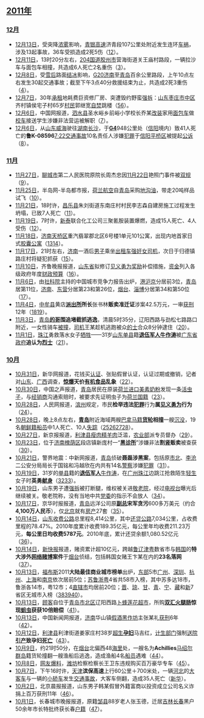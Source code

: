 {{historical}}
{{Portal:Chinanews-brow}}
{{Portal:中國大陸新聞動態/Highlights}}

==[[2011年中國|2011年]]==
===[[中國2011年12月|12月]]===
* [[12月13日|12月13日]]，受突降[[雾|浓雾]]影响，[[青银高速公路|青银高速]]济青段107公里处附近发生连环[[车祸|车祸]]，涉及13起事故，36车受损造成2死5伤（[http://www.nbd.com.cn/articles/2011-12-14/623236/print][http://www.zynews.com/n/2011-12/14/content_1681801.htm]）。
* [[12月11日|12月11日]]，13时20分左右，[[204国道|204国道]][[胶州市|胶州市]]营海街道关王庙村路段，一辆拉沙车与面包车相撞，共造成6人死亡2名重伤（[http://news.xinhuanet.com/local/2011-12/12/c_111235930.htm]）。
* [[12月8日|12月8日]]，受[[雪|雪后]]路面[[冰|结冰]]影响，[[青银高速公路|G20]][[济南市|济南]]至[[青岛市|青岛]]百余公里路段，上午10点左右发生30起交通事故；截至下午3点40分救援结束为止，共造成2死3重伤（[http://news.china.com.cn/node_7142326.htm]）。
* [[12月7日|12月7日]]，30年[[租赁|承租]]地耗费巨资修厂房、突遭毁约野蛮[[强拆|强拆]]：[[山东省|山东]][[枣庄市|枣庄]][[市中区_(枣庄市)|市中区]]齐村镇侯宅子村65岁[[村民|村民]]郭继宽[[自焚|自焚]]跳楼（[http://society.yunnan.cn/html/2011-12/13/content_1951550.htm][http://news.sina.com.cn/s/2011-12-13/122223624411.shtml]）。
* [[12月6日|12月6日]]，中国网报道，[[泗水县|泗水县]]圣水峪乡前峪小学校长乔某[[改装车|改装]]家用[[面包车|面包车]]做[[校车|校车]]接送学生涉嫌非法营运被解职（[http://news.china.com.cn/shehui/2011-12/06/content_24079874.htm]）。
* [[12月6日|12月6日]]，从[[山东省|山东]][[威海市|威海]]驶往[[湖南省|湖南]][[长沙市|长沙]]，于'''[[京港澳高速公路|G4]]'''948公里处（[[信阳市|信阳]]境内）致41人死亡的'''鲁K-08596'''[[7月22日|7·22]][[车祸|交通事故]]10名责任人涉嫌[[犯罪|犯罪]]于[[信阳市|信阳]][[平桥区|平桥区]]被提起[[公诉|公诉]]（[http://news.66wz.com/system/2011/07/22/102618746.shtml]）。

===[[中國2011年11月|11月]]===
* [[11月27日|11月27日]]，[[聊城市|聊城市]]第二人民医院原院长周杰忠因[[11月22日|11月22日]]艳照门事件被[[双规|双规]]（[http://news.163.com/11/1127/21/7JT8B2EV00011229.html]）。
* [[11月25日|11月25日]]，半岛网-半岛都市报，[[荷兰皇家航空|荷兰航空]]自[[青岛市|青岛]]采购[[地沟油|地沟油]]，带走20吨样品试飞（[http://news.bandao.cn/news_html/201111/20111125/news_20111125_1714826.shtml]）。
* [[11月21日|11月21日]]，18时许，[[昌乐县|昌乐县]]朱刘街道东南庄村村民李志森自建房施工过程发生坍塌，已致7人死亡（[http://www.chinanews.com/gn/2011/11-22/3476427.shtml]）。
* [[11月19日|11月19日]]，7时许，[[新泰市|新泰]]联合化工公司三聚氰胺装置爆燃，造成15人死亡、4人受伤（[http://news.sina.com.cn/c/2011-11-25/213423526819.shtml]）。
* [[11月18日|11月18日]]，[[济南市|济南]][[天桥区|天桥区]]重汽翡翠郡北区6号楼1单元101公寓，出现内地首家日式[[胶囊公寓|胶囊公寓]]（[http://news.163.com/11/1119/02/7J6KIBBA00011229.html][http://www.youtx.com/room/1818/]）。
* [[11月17日|11月17日]]，21时左右，[[济南市|济南]]一酒后[[男性|男子]]乘坐[[出租车|出租车]][[强奸|强奸]][[女性|女]][[司机|司机]]，次日于归德镇路庄村将疑犯抓获（[http://society.huanqiu.com/roll/2011-11/2193189.html]）。
* [[11月10日|11月10日]]，齐鲁晚报报道，[[山东省|山东省]]拟修订[[见义勇为|见义勇为]][[奖励|奖励]]补偿措施，[[资金|资金]]列入各级政府年度[[财政预算|财政预算]]（[http://www.chinanews.com/sh/2011/11-10/3450123.shtml]）。
* [[11月6日|11月6日]]，由[[中国社会科学院|社科院]]主持的中国城市竞争力报告出炉，[[香港|港]][[上海市|沪]][[北京市|京]]分居前3位，[[青岛市|青岛]]居第11位，[[济南市|济南]]、[[东营市|东营]]分居第23和第26位，[[烟台市|烟台]]、[[淄博市|淄博]]分居第34和第50位（[http://www.cnstock.com/index/gdbb/201105/1291337.htm]）。
* [[11月4日|11月4日]]，[[中牟县|中牟县]]黄店'''[[派出所|派出所]]所长'''张书林'''贩卖准迁证'''涉案42.5万元，一审[[有期徒刑|获刑]]12年（[http://news.xinhuanet.com/legal/2011-11/04/c_111145710.htm][http://news.cn.yahoo.com/ypen/20111104/679431.html]）。
* [[11月3日|11月3日]]，[[青岛市|青岛]]'''[[的士|的哥]]围追堵截抓逃逸'''，清晨5时35分，辽阳西路与劲松七路路口附近，一女性骑车[[车祸|被撞]]，[[司机|司机]]王某趁机逃跑被众[[的士|的士]]合众8分钟逮住（[http://news.cn.yahoo.com/ypen/20111104/678259.html]）。
* [[11月1日|11月1日]]，[[珠江|珠江]]勇救落水女子[[牺牲|牺牲]]——31岁[[山东省|山东]][[单县|单县]]籍'''[[退伍军人|退伍军人]][[牛作涛|牛作涛]]'''被[[广东省|广东省]][[政府|政府]]'''追认为[[烈士|烈士]]'''（[http://www.jmnews.com.cn/c/2011/11/03/10/c_6547578.shtml]）。

===[[中國2011年10月|10月]]===
* [[10月31日|10月31日]]，新华网报道，花钱买[[中国强制性产品认证|认证]]、张贴假冒认证，认证过期或撤销，记者对[[山东省|山东]]、[[广西壮族自治区|广西]]调查，'''[[爆料|惊爆]]天价[[有机食品|有机食品]]乱象'''（[http://news.xinhuanet.com/politics/2011-10/31/c_111135037_2.htm]）。
* [[10月30日|10月30日]]，中国之声报道，[[青岛市|青岛]]居民在原装[[荷兰|荷兰]][[进口|进口]][[美素|美素]][[奶粉|奶粉]]发现一条[[昆虫|活虫子]]，与[[经销商|经销商]]沟通索赔时，被要求先证明虫子为[[荷兰|荷兰国籍]]（[http://news.china.com.cn/local/2011-10/30/content_23767041.htm]）。
* [[10月28日|10月28日]]，人民网报道，[[滨州市|滨州]]规定，市民'''检举违法[[犯罪|犯罪]]'''行为'''属[[见义勇为|见义勇为]]行为'''（[http://sd.people.com.cn/GB/106301/132145/16060696.html]）。
* [[10月28日|10月28日]]，晚上8点左右，'''[[青岛市|青岛]]'''附近海域两艘[[巴拿马|巴拿马籍]]'''[[轮船|货轮]]相撞'''一艘[[海难|沉没]]，19名[[朝鲜|朝鲜籍]][[海员|船员]]中1人死亡、10人[[失踪|失踪]]（[http://news.sina.com.cn/c/p/2011-10-29/155723383077.shtml][http://finance.21cn.com/newsdoc/zx/2011/10/29/9606279.shtml][http://news.hexun.com/2011-10-29/134695334.html][http://news.163.com/11/1029/09/7HHA2LAQ00014JB6.html]）。
* [[10月27日|10月27日]]，新京报报道，[[利津县|利津县]][[瘦肉精|瘦肉精]][[羊|羊肉]]泛滥，[[中华人民共和国农业部|农业部]]派专员督办（[http://epaper.bjnews.com.cn/html/2011-10/27/content_287338.htm]）。
* [[10月23日|10月23日]]，位于[[济南市|济南]][[槐荫区|槐荫区]]段店镇新庞村一“'''[[诊所|黑诊所]]'''”涉嫌非法'''割[[肾|肾]]贩卖'''被查获（[http://news.xinhuanet.com/legal/2011-10/24/c_111117957_3.htm]）。
* [[10月21日|10月21日]]，警界地震：中新网报道，[[青岛市|青岛]]侦破'''聂磊涉黑案'''，包括原[[市北区|市北]]、[[李沧区|李沧]]二公安分局局长于国铭和冯越欣在内共有14名[[警察|警察]]涉嫌[[犯罪|犯罪]]（[http://www.chinanews.com/gn/2011/10-21/3406241.shtml]）。
* [[10月19日|10月19日]]，31岁的[[单县|单县]]籍的'''[[退伍军人|退伍军人]]'''[[牛作涛|牛作涛]]，在[[广州市|广州]][[珠江|珠江]]边跳江抢救陌生[[轻生|轻生]]女子时'''英勇[[牺牲|献身]]'''（[http://www.dzwww.com/shandong/sdnews/201110/t20111021_6716611.htm][http://www.chinanews.com/sh/2011/10-21/3405938.shtml]）。
* [[10月19日|10月19日]]，山东男子遭[[强拆|强拆]]被打断腿，维权被关进[[敬老院|敬老院]]，经过[[电视台|电视台]]曝光后继续被关。敬老院称，没有当地中共[[党委|党委]]的指示不会放人（[http://v.qq.com/cover/z/z7bgfi2uotohswo.html?vid=8LxeJ4zLvKx]）。
* [[10月17日|10月17日]]，京华时报报道，[[青岛市|青岛]]远洋公司原'''[[总经理|副总]]宋军贪污'''600多万美元（约合'''4,100万人民币'''），仅[[北京市|北京]]就有[[不動產|房产]]27套（[http://news.xinhuanet.com/local/2011-10/17/c_122165246.htm]）。
* [[10月14日|10月14日]]，[[山东省|山东]][[收費道路|收费公路]]总里程8,414公里，其中[[贷款|还贷]][[公路|公路]]7,034公里，占收费里程的78.47%。2010年度累计收费189.35亿元，每公里年均收费211.23万元，'''每公里日均收费5787元'''。2010年底，累计还贷余额1,080.52亿元（[http://news.xinhuanet.com/local/2011-10/17/c_122166404.htm]）。
* [[10月14日|10月14日]]，[[新快报|新快报]]报道，赌资累计超10亿元，跨越[[山东省|鲁]][[辽宁省|辽]][[天津市|津]][[广东省|粤]]数省市与[[韩国|韩国]]的'''特大涉外[[网络|网络]][[赌博|赌博]]案件'''于[[烟台市|烟台]]侦结，包括韩国女赌王卞某在内的'''23名落网'''（[http://www.ln.xinhuanet.com/itpd/2011-10/14/content_23894746.htm]）。
* [[10月13日|10月13日]]，[[福布斯|福布斯]]2011'''大陆最佳商业城市榜单'''出炉，[[中国东部经济区|东部]]5市[[广州市|广州]]、[[深圳市|深圳]]、[[杭州市|杭州]]、[[上海市|上海]]和[[南京市|南京]]依次居前5位；[[江苏省|苏]][[山东省|鲁]][[浙江省|浙]][[广东省|粤]]4省共58市入榜，其中苏多达18市，鲁浙各14市，粤12市；4[[直辖市|直辖市]]均居前20位；[[山西省|晋]]、[[海南省|琼]]、[[甘肃省|甘]]、[[青海省|青]]、[[宁夏回族自治区|宁]]、[[西藏自治区|藏]]和[[新疆维吾尔自治区|新]]7省区无城市入榜（[http://www.forbeschina.com/list/1441/page/1][http://www.forbeschina.com/list/][http://finance.icxo.com/htmlnews/2011/10/14/1438530.htm]）。
* [[10月13日|10月13日]]，[[顾客|顾客]]自位于[[青岛市|青岛]][[市北区|市北区]]辽阳西路[[卜蜂莲花|卜蜂莲花]][[超级市场|超市]]，所购'''[[双汇集团|双汇]][[火腿|火腿肠]]惊现[[蛆|蛆虫]]获获10倍赔偿'''（[http://www.china.com.cn/economic/txt/2011-10/15/content_23633484.htm]）。
* [[10月13日|10月13日]]，中国新闻网报道，[[济南市|济南]]华山镇[[酒|假酒]][[黑心食品|黑作坊]]主张某礼[[有期徒刑|获刑]]6年（[http://www.chinanews.com/df/2011/10-13/3387584.shtml]）。
* [[10月12日|10月12日]]，[[利津县|利津县]]利津街道姜家庄村38岁[[生育控制|超生]]'''[[孕妇|孕妇]]'''马吉红，[[计划生育政策|计生部门]]强制[[医院|送院]]'''[[引產|引产]]致孕妇[[死亡|死亡]]'''（[http://news.sina.com.cn/c/2011-10-17/203223317392.shtml]）。
* [[10月9日|10月9日]]，约21时50分，在[[烟台市|烟台]]北偏西48[[海里|海里]]处，一艘名为'''Achillies'''[[马绍尔群岛|马绍尔群岛]]籍货轮撞翻一艘渔船后逃逸，造成渔船4名[[船员|船员]]遇难（[http://www.chinanews.com/gn/2011/10-11/3378677.shtml]）。
* [[10月8日|10月8日]]，[[网友|网友]][[爆料|爆料]]，[[潍坊市|潍坊]]检察检察长王卫东违规购买百万豪华专车（[http://world.hebnews.cn/2011-10/09/content_2306488.htm]）。
* [[10月7日|10月7日]]，下午16时许，[[天津市|天津]]'''滨保高速'''上行60公里＋700米处，一辆[[河北省|河北]]的[[客车|大客车]]与一辆的[[轿车|小轿车]]发生[[車禍|交通事故]]，大客车侧翻，造成35人死亡（[http://news.xinhuanet.com/society/2011-10/07/c_122125257.htm 新华]）。
* [[10月2日|10月2日]]，北京晨报报道，山东男子韩某假冒外籍富商以投资成立公司名义诈捐上百万获刑11年（[http://news.sina.com.cn/s/2011-10-02/022623250645.shtml]）。
* [[10月1日|10月1日]]，长春城市晚报报道，原籍[[邹县|邹县]]88岁老人张玉德，迁居[[吉林省|吉林]][[长春市|长春]]黑户50余年市长特批终获长春[[户籍|户籍]]（[http://cswbszb.chinajilin.com.cn/html/2011-10/01/content_760391.htm]）。